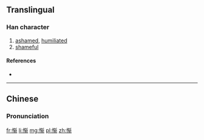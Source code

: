 {{also|慚}}
==Translingual==

===Han character===
{{Han char|rn=61|rad=心|as=08|sn=11|four=|canj=心大手中 (PKQL)|ids=⿲[[忄]][[车]][[斤]]}}

# [[ashamed]], [[humiliated]]
# [[shameful]]

====References====
* {{Han ref|kx=0392.181|hdz=42314.110|uh=60ED|ud=24813}}

----

==Chinese==
{{zh-hanzi-box|惭|[[慚]]}}

===Pronunciation===
{{zh-pron
|m=cán
|c=caam4
|mc=
|oc=
|cat=a
}}

[[fr:惭]]
[[li:惭]]
[[mg:惭]]
[[pl:惭]]
[[zh:惭]]